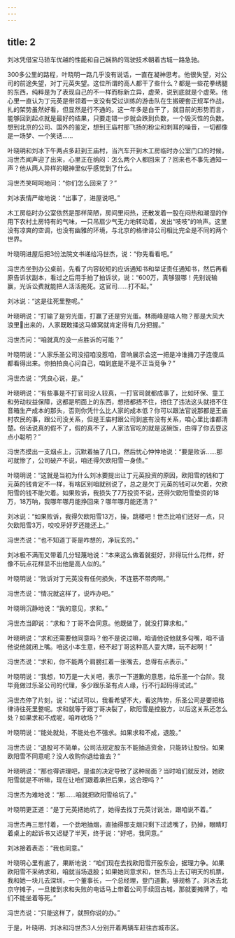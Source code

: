 ```yaml
---
---
---
```

title: 2
---




刘冰凭借宝马轿车优越的性能和自己娴熟的驾驶技术朝着古城一路急驰。

300多公里的路程，叶晓明一路几乎没有说话，一直在凝神思考。他很失望，对公司的前途失望，对丁元英失望。这位所谓的高人都干了些什么？都是一些花拳绣腿的东西，纯粹是为了表现自己的不一样而标新立异，虚荣，说到底就是个虚荣。他心里一直认为丁元英是带领着一支没有受过训练的游击队在生搬硬套正规军作战，扎的架势虽然好看，但显然是行不通的。这一年多是白干了，就目前的形势而言，能够回到起点就是最好的结果，只要走错一步就会跌到负数，一个毁灭性的负数。想到北京的公司、国外的鉴定，想到王庙村那飞扬的粉尘和刺耳的噪音，一切都像是一场梦、一个笑话……

叶晓明和刘冰下午两点多赶到王庙村，当汽车开到木工房临时办公室门口的时候，冯世杰闻声迎了出来，心里正在纳闷：怎么两个人都回来了？回来也不事先通知一声？他从两人异样的眼神里似乎感觉到了什么。

冯世杰笑呵呵地问：“你们怎么回来了？”

刘冰表情严峻地说：“出事了，进屋说吧。”

木工房临时办公室依然是那样简陋，房间里闷热，还散发着一股在闷热和潮湿的作用下农村土房特有的气味，一只吊扇少气无力地转动着，发出“吱吱”的响声。这里没有凉爽的空调，也没有幽雅的环境，与北京的格律诗公司相比完全是不同的两个世界。

叶晓明进屋后把3份法院文书递给冯世杰，说：“你先看看吧。”

冯世杰坐到办公桌前，先看了内容较短的应诉通知书和举证责任通知书，然后再看原告诉状副本，看过之后用手拍了拍诉状，说：“600万，真够狠哪！先别说输赢，光诉讼费就能把人活活拖死。这官司……打不起。”

刘冰说：“这是往死里整呢。”

叶晓明说：“打输了是穷光蛋，打赢了还是穷光蛋。林雨峰是啥人物？那是大风大浪里出来的，人家既敢捅这马蜂窝就肯定得有几分把握。”

冯世杰问：“咱就真的没一点胜诉的可能？”

叶晓明说：“人家乐圣公司没招咱没惹咱，音响展示会这一把是冲谁捅刀子连傻瓜都看得出来。你拍拍良心问自己，咱到底是不是不正当竞争？”

冯世杰说：“凭良心说，是。”

叶晓明说：“有些事是不打官司没人较真，一打官司就都成事了，比如环保、童工和劳动权益保障，这都是明面上的东西，想捂都捂不住，捂住了违法这头就捂不住音箱生产成本的那头，否则你凭什么比人家的成本低？你可以跟法官说那都是王庙村农民的事，跟公司没关系，但是王庙村跟公司到底有没有关系，咱心里比谁都清楚。俗话说真的假不了，假的真不了，人家法官吃的就是这碗饭，由得了你去耍这点小聪明？”

冯世杰摸出一支烟点上，沉默着抽了几口，然后忧心忡忡地说：“要是败诉……那可就惨了，公司破产不说，咱还得欠欧阳雪一身债。”

叶晓明说：“这就是当初为什么刘冰要提出让丁元英投资的原因，欧阳雪的钱和丁元英的钱肯定不一样，有啥区别咱就别说了，总之是欠丁元英的钱可以欠着，欠欧阳雪的钱不能欠着。如果败诉，我损失了7万投资不说，还得欠欧阳雪垫资的18万，18万呐，我哪年哪月能挣回来？哪年哪月能还清？”

刘冰说：“如果败诉，我得欠欧阳雪13万，操，跳楼吧！世杰比咱们还好一点，只欠欧阳雪3万，咬咬牙好歹还能还上。”

冯世杰说：“也不知道丁哥是咋想的，净玩玄的。”

刘冰极不满而又带着几分轻蔑地说：“本来这么做着就挺好，非得玩什么花样，好像不玩点花样显不出他是高人似的。”

叶晓明说：“败诉对丁元英没有任何损失，不连筋不带肉啊。”

冯世杰说：“情况就这样了，说咋办吧。”

叶晓明沉静地说：“我的意见，求和。”

冯世杰当即说：“求和？丁哥不会同意。他既做了，就没打算求和。”

叶晓明说：“求和还需要他同意吗？他不是说过嘛，咱请他说他就多句嘴，咱不请他说他就闭上嘴。咱这小本生意，经不起丁哥这种高人耍大牌，玩不起啊！”

冯世杰说：“求和，你不能两个肩膀扛着一张嘴去，总得有点表示。”

叶晓明说：“我想，10万是一大关吧，表示一下道歉的意思，给乐圣一个台阶。我毕竟做过乐圣公司的代理，多少跟乐圣有点人缘，行不行起码得试试。”

冯世杰停了片刻，说：“试试可以，我看希望不大，看这阵势，乐圣公司是要把格律诗往死里整呢。求和就等于跟丁哥决裂了，欧阳雪是控股方，以后这关系还怎么处？如果求和不成呢，咱咋收场？”

叶晓明说：“能处就处，不能处也不强求。如果求和不成，退股。”

冯世杰说：“退股可不简单，公司法规定股东不能抽逃资金，只能转让股份。如果欧阳雪不同意呢？没人收购你退给谁去？”

叶晓明说：“那也得讲理吧，是谁的决定导致了这种局面？当时咱们就反对，她欧阳雪就是不听嘛，现在让咱们跟着承担后果，这合理吗？”

冯世杰为难地说：“那……咱就把欧阳雪给坑了。”

叶晓明更正道：“是丁元英把她坑了，她得去找丁元英讨说法，跟咱说不着。”

冯世杰再三思忖着，一个劲地抽烟，直抽得那支烟只剩下过滤嘴了，扔掉，眼睛盯着桌上的起诉书又迟疑了半天，终于说：“好吧，我同意。”

刘冰接着表态：“我也同意。”

叶晓明心里有底了，果断地说：“咱们现在去找欧阳雪开股东会，据理力争。如果欧阳雪不采纳求和，咱就当场退股；如果她同意求和，世杰马上去订明天的机票，我和她一块儿去深圳，一个董事长，一个总经理，登门道歉，够规格了。刘冰去北京守摊子，一旦接到求和失败的电话马上带着公司手续回古城，那就要摊牌了，咱们不能坐着等死。”

冯世杰说：“只能这样了，就照你说的办。”

于是，叶晓明、刘冰和冯世杰3人分别开着两辆车赶往古城市区。